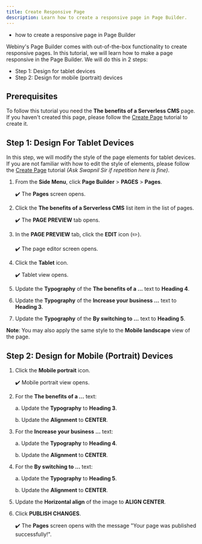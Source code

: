 ```yaml
---
title: Create Responsive Page
description: Learn how to create a responsive page in Page Builder.
---
```



<Alert type="success" title="WHAT YOU'LL LEARN">

- how to create a responsive page in Page Builder

</Alert>

Webiny's Page Builder comes with out-of-the-box functionality to create responsive pages. In this tutorial, we will learn how to make a page responsive in the Page Builder. We will do this in 2 steps:

- Step 1: Design for tablet devices
- Step 2: Design for mobile (portrait) devices


## Prerequisites
To follow this tutorial you need the **The benefits of a Serverless CMS** page. If you haven't created this page, please follow the [Create Page](../essentials/create-page) tutorial to create it.


## Step 1: Design For Tablet Devices

In this step, we will modify the style of the page elements for tablet devices. If you are not familiar with how to edit the style of elements, please follow the [Create Page](../essentials/create-page) tutorial *(Ask Swapnil Sir if repetition here is fine)*.

1. From the **Side Menu**, click **Page Builder** > **PAGES** > **Pages**.

    ✔️ The **Pages** screen opens.

2. Click the **The benefits of a Serverless CMS** list item in the list of pages.

    ✔️ The **PAGE PREVIEW** tab opens.

3. In the **PAGE PREVIEW** tab, click the **EDIT** icon (✏️).

    ✔️ The page editor screen opens.

4. Click the **Tablet** icon.

    ✔️ Tablet view opens.

5. Update the **Typography** of the **The benefits of a ...** text to **Heading 4**.

6. Update the **Typography** of the **Increase your business ...** text to **Heading 3**.

7. Update the **Typography** of the **By switching to ...** text to **Heading 5**.

**Note**: You may also apply the same style to the **Mobile landscape** view of the page.



## Step 2: Design for Mobile (Portrait) Devices

1. Click the **Mobile portrait** icon.

    ✔️ Mobile portrait view opens.

2. For the **The benefits of a ...** text:

    a. Update the **Typography** to **Heading 3**.

    b. Update the **Alignment** to **CENTER**.

3. For the **Increase your business ...** text:

    a. Update the **Typography** to **Heading 4**.

    b. Update the **Alignment** to **CENTER**.

4. For the **By switching to ...** text:

    a. Update the **Typography** to **Heading 5**.

    b. Update the **Alignment** to **CENTER**.

5. Update the **Horizontal align** of the image to **ALIGN CENTER**.

6. Click **PUBLISH CHANGES**.

    ✔️ The **Pages** screen opens with the message "Your page was published successfully!".